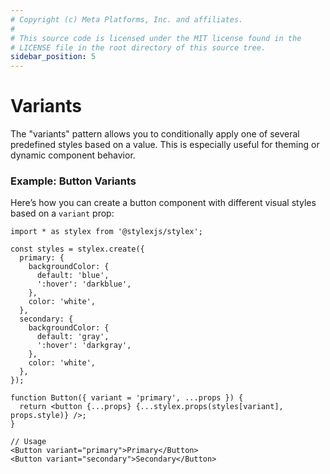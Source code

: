 ```yaml
---
# Copyright (c) Meta Platforms, Inc. and affiliates.
#
# This source code is licensed under the MIT license found in the
# LICENSE file in the root directory of this source tree.
sidebar_position: 5
---
```



# Variants

The "variants" pattern allows you to conditionally apply one of several predefined styles based on a value. This is especially useful for theming or dynamic component behavior.

### Example: Button Variants

Here’s how you can create a button component with different visual styles based on a `variant` prop:

```tsx
import * as stylex from '@stylexjs/stylex';

const styles = stylex.create({
  primary: {
    backgroundColor: {
      default: 'blue',
      ':hover': 'darkblue',
    },
    color: 'white',
  },
  secondary: {
    backgroundColor: {
      default: 'gray',
      ':hover': 'darkgray',
    },
    color: 'white',
  },
});

function Button({ variant = 'primary', ...props }) {
  return <button {...props} {...stylex.props(styles[variant], props.style)} />;
}

// Usage
<Button variant="primary">Primary</Button>
<Button variant="secondary">Secondary</Button>
```